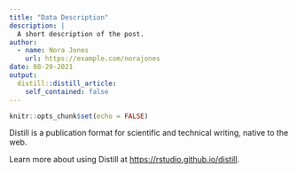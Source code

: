 ```yaml
---
title: "Data Description"
description: |
  A short description of the post.
author:
  - name: Nora Jones
    url: https://example.com/norajones
date: 08-29-2021
output:
  distill::distill_article:
    self_contained: false
---
```



```r
knitr::opts_chunk$set(echo = FALSE)
```

Distill is a publication format for scientific and technical writing, native to the web.

Learn more about using Distill at <https://rstudio.github.io/distill>.


